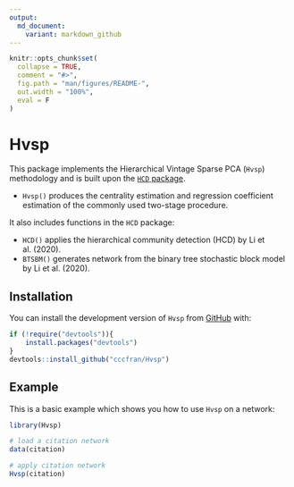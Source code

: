 ```yaml
---
output:
  md_document:
    variant: markdown_github
---
```


<!-- README.md is generated from README.Rmd. Please edit that file -->

```r
knitr::opts_chunk$set(
  collapse = TRUE,
  comment = "#>",
  fig.path = "man/figures/README-",
  out.width = "100%",
  eval = F
)
```

# Hvsp

<!-- badges: start -->
<!-- badges: end -->

This package implements the Hierarchical Vintage Sparse PCA (`Hvsp`) methodology
and is built upon the [`HCD` package](https://cran.r-project.org/web/packages/HCD/index.html).

* `Hvsp()` produces the centrality estimation and regression coefficient estimation of the commonly used two-stage procedure.

It also includes functions in the `HCD` package:

* `HCD()` applies the hierarchical community detection (HCD) by Li et al. (2020).
* `BTSBM()` generates network from the binary tree stochastic block model by Li et al. (2020).

## Installation

You can install the development version of `Hvsp` from [GitHub](https://github.com/cccfran/Hvsp) with:

```r
if (!require("devtools")){
    install.packages("devtools")
}
devtools::install_github("cccfran/Hvsp")
```

## Example

This is a basic example which shows you how to use `Hvsp` on a network:

```r
library(Hvsp)

# load a citation network
data(citation)

# apply citation network
Hvsp(citation)
```
